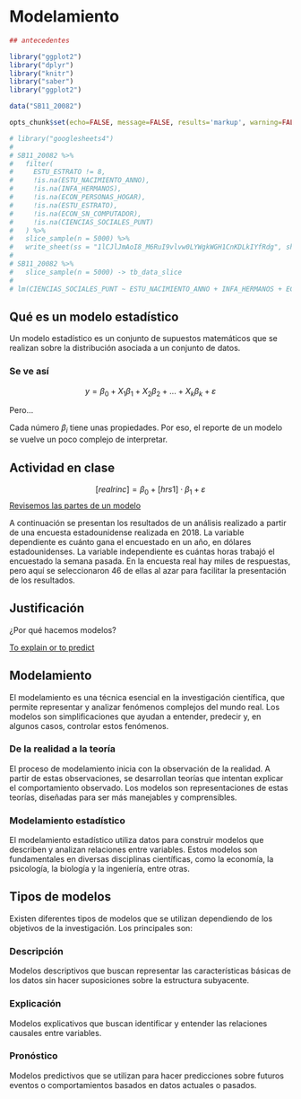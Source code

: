 # Modelamiento

```{r, echo=FALSE, message=FALSE, warning=FALSE}
## antecedentes

library("ggplot2")
library("dplyr")
library("knitr")
library("saber")
library("ggplot2")

data("SB11_20082")

opts_chunk$set(echo=FALSE, message=FALSE, results='markup', warning=FALSE, fig.show = "asis", fig.height = 3, fig.width = 8)

```


```{r}

# library("googlesheets4")
# 
# SB11_20082 %>%
#   filter(
#     ESTU_ESTRATO != 8,
#     !is.na(ESTU_NACIMIENTO_ANNO),
#     !is.na(INFA_HERMANOS),
#     !is.na(ECON_PERSONAS_HOGAR),
#     !is.na(ESTU_ESTRATO),
#     !is.na(ECON_SN_COMPUTADOR),
#     !is.na(CIENCIAS_SOCIALES_PUNT)
#   ) %>% 
#   slice_sample(n = 5000) %>%
#   write_sheet(ss = "1lCJlJmAoI8_M6RuI9vlvw0LYWgkWGH1CnKDLkIYfRdg", sheet = "sample")
# 
# SB11_20082 %>%
#   slice_sample(n = 5000) -> tb_data_slice
# 
# lm(CIENCIAS_SOCIALES_PUNT ~ ESTU_NACIMIENTO_ANNO + INFA_HERMANOS + ECON_PERSONAS_HOGAR + as.character(ESTU_ESTRATO), data = tb_data_slice) %>% summary

```




## Qué es un modelo estadístico

Un modelo estadístico es un conjunto de supuestos matemáticos que se realizan sobre la distribución asociada a un conjunto de datos.

### Se ve así

$$
y = \beta_0 +  X_1 \beta_1 + X_2 \beta_2 + ... + X_k\beta_k + \varepsilon
$$

Pero...

Cada número $\beta_i$ tiene unas propiedades. Por eso, el reporte de un modelo se vuelve un poco complejo de interpretar.

## Actividad en clase

$$
[realrinc] = \beta_0 +  [hrs1] \cdot \beta_1 + \varepsilon
$$
[Revisemos las partes de un modelo](https://www.stathelp.se/en/regoutput_en.html)

A continuación se presentan los resultados de un análisis realizado a partir de una encuesta estadounidense realizada en 2018. La variable dependiente es cuánto gana el encuestado en un año, en dólares estadounidenses. La variable independiente es cuántas horas trabajó el encuestado la semana pasada. En la encuesta real hay miles de respuestas, pero aquí se seleccionaron 46 de ellas al azar para facilitar la presentación de los resultados.

## Justificación

¿Por qué hacemos modelos?

[To explain or to predict](https://www.stat.berkeley.edu/~aldous/157/Papers/shmueli.pdf)

## Modelamiento

El modelamiento es una técnica esencial en la investigación científica, que permite representar y analizar fenómenos complejos del mundo real. Los modelos son simplificaciones que ayudan a entender, predecir y, en algunos casos, controlar estos fenómenos.

### De la realidad a la teoría

El proceso de modelamiento inicia con la observación de la realidad. A partir de estas observaciones, se desarrollan teorías que intentan explicar el comportamiento observado. Los modelos son representaciones de estas teorías, diseñadas para ser más manejables y comprensibles.

### Modelamiento estadístico

El modelamiento estadístico utiliza datos para construir modelos que describen y analizan relaciones entre variables. Estos modelos son fundamentales en diversas disciplinas científicas, como la economía, la psicología, la biología y la ingeniería, entre otras.

## Tipos de modelos

Existen diferentes tipos de modelos que se utilizan dependiendo de los objetivos de la investigación. Los principales son:

### Descripción

Modelos descriptivos que buscan representar las características básicas de los datos sin hacer suposiciones sobre la estructura subyacente.

### Explicación

Modelos explicativos que buscan identificar y entender las relaciones causales entre variables.

### Pronóstico

Modelos predictivos que se utilizan para hacer predicciones sobre futuros eventos o comportamientos basados en datos actuales o pasados.

